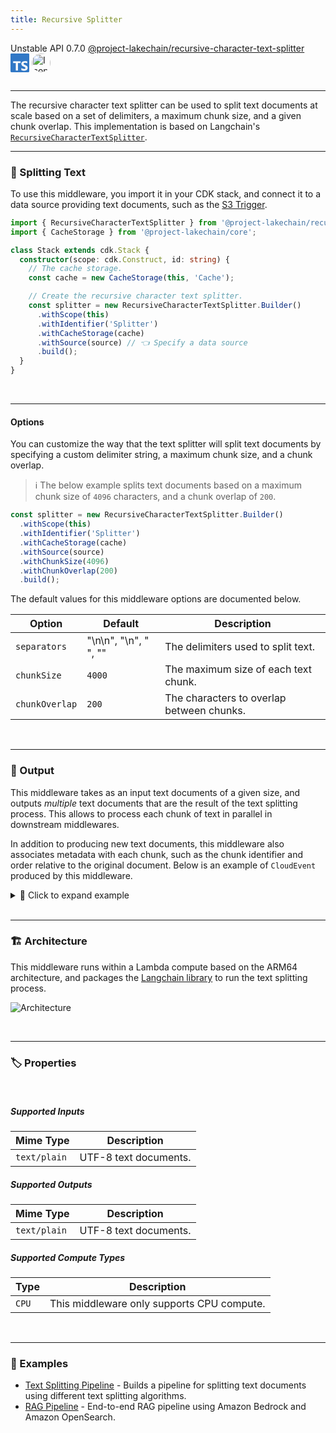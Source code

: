 ```yaml
---
title: Recursive Splitter
---
```



<span title="Label: Pro" data-view-component="true" class="Label Label--api text-uppercase">
  Unstable API
</span>
<span title="Label: Pro" data-view-component="true" class="Label Label--version text-uppercase">
  0.7.0
</span>
<span title="Label: Pro" data-view-component="true" class="Label Label--package">
  <a target="_blank" href="https://www.npmjs.com/package/@project-lakechain/recursive-character-text-splitter">
    @project-lakechain/recursive-character-text-splitter
  </a>
</span>
<span class="language-icon">
  <svg role="img" viewBox="0 0 24 24" width="30" xmlns="http://www.w3.org/2000/svg" style="fill: #3178C6;"><title>TypeScript</title><path d="M1.125 0C.502 0 0 .502 0 1.125v21.75C0 23.498.502 24 1.125 24h21.75c.623 0 1.125-.502 1.125-1.125V1.125C24 .502 23.498 0 22.875 0zm17.363 9.75c.612 0 1.154.037 1.627.111a6.38 6.38 0 0 1 1.306.34v2.458a3.95 3.95 0 0 0-.643-.361 5.093 5.093 0 0 0-.717-.26 5.453 5.453 0 0 0-1.426-.2c-.3 0-.573.028-.819.086a2.1 2.1 0 0 0-.623.242c-.17.104-.3.229-.393.374a.888.888 0 0 0-.14.49c0 .196.053.373.156.529.104.156.252.304.443.444s.423.276.696.41c.273.135.582.274.926.416.47.197.892.407 1.266.628.374.222.695.473.963.753.268.279.472.598.614.957.142.359.214.776.214 1.253 0 .657-.125 1.21-.373 1.656a3.033 3.033 0 0 1-1.012 1.085 4.38 4.38 0 0 1-1.487.596c-.566.12-1.163.18-1.79.18a9.916 9.916 0 0 1-1.84-.164 5.544 5.544 0 0 1-1.512-.493v-2.63a5.033 5.033 0 0 0 3.237 1.2c.333 0 .624-.03.872-.09.249-.06.456-.144.623-.25.166-.108.29-.234.373-.38a1.023 1.023 0 0 0-.074-1.089 2.12 2.12 0 0 0-.537-.5 5.597 5.597 0 0 0-.807-.444 27.72 27.72 0 0 0-1.007-.436c-.918-.383-1.602-.852-2.053-1.405-.45-.553-.676-1.222-.676-2.005 0-.614.123-1.141.369-1.582.246-.441.58-.804 1.004-1.089a4.494 4.494 0 0 1 1.47-.629 7.536 7.536 0 0 1 1.77-.201zm-15.113.188h9.563v2.166H9.506v9.646H6.789v-9.646H3.375z"/></svg>
</span>
<span class="language-icon" style="margin-right: 10px">
  <a target="_blank" href="https://js.langchain.com/v0.2/docs/introduction/">
    <Image width="30" src={icon} alt="Icon" style="border-radius: 50%" />
  </a>
</span>
<div style="margin-top: 26px"></div>

---

The recursive character text splitter can be used to split text documents at scale based on a set of delimiters, a maximum chunk size, and a given chunk overlap. This implementation is based on Langchain's [`RecursiveCharacterTextSplitter`](https://js.langchain.com/docs/modules/data_connection/document_transformers/recursive_text_splitter).

---

### 📝 Splitting Text

To use this middleware, you import it in your CDK stack, and connect it to a data source providing text documents, such as the [S3 Trigger](/project-lakechain/triggers/s3-event-trigger).

```typescript
import { RecursiveCharacterTextSplitter } from '@project-lakechain/recursive-character-text-splitter';
import { CacheStorage } from '@project-lakechain/core';

class Stack extends cdk.Stack {
  constructor(scope: cdk.Construct, id: string) {
    // The cache storage.
    const cache = new CacheStorage(this, 'Cache');

    // Create the recursive character text splitter.
    const splitter = new RecursiveCharacterTextSplitter.Builder()
      .withScope(this)
      .withIdentifier('Splitter')
      .withCacheStorage(cache)
      .withSource(source) // 👈 Specify a data source
      .build();
  }
}
```

<br />

---

#### Options

You can customize the way that the text splitter will split text documents by specifying a custom delimiter string, a maximum chunk size, and a chunk overlap.

> ℹ️ The below example splits text documents based on a maximum chunk size of `4096` characters, and a chunk overlap of `200`.

```typescript
const splitter = new RecursiveCharacterTextSplitter.Builder()
  .withScope(this)
  .withIdentifier('Splitter')
  .withCacheStorage(cache)
  .withSource(source)
  .withChunkSize(4096)
  .withChunkOverlap(200)
  .build();
```

The default values for this middleware options are documented below.

| Option | Default | Description |
| ------ | ------- | --- |
| `separators` | "\n\n", "\n", " ", "" | The delimiters used to split text. |
| `chunkSize` | `4000` | The maximum size of each text chunk. |
| `chunkOverlap` | `200` | The characters to overlap between chunks. |

<br />

---

### 📄 Output

This middleware takes as an input text documents of a given size, and outputs *multiple* text documents that are the result of the text splitting process. This allows to process each chunk of text in parallel in downstream middlewares.

In addition to producing new text documents, this middleware also associates metadata with each chunk, such as the chunk identifier and order relative to the original document. Below is an example of `CloudEvent` produced by this middleware.

<details>
  <summary>💁 Click to expand example</summary>

  ```json
  {
    "specversion": "1.0",
    "id": "1780d5de-fd6f-4530-98d7-82ebee85ea39",
    "type": "document-created",
    "time": "2023-10-22T13:19:10.657Z",
    "data": {
        "chainId": "6ebf76e4-f70c-440c-98f9-3e3e7eb34c79",
        "source": {
            "url": "s3://bucket/text.txt",
            "type": "text/plain",
            "size": 24536,
            "etag": "1243cbd6cf145453c8b5519a2ada4779"
        },
        "document": {
            "url": "s3://bucket/text.txt",
            "type": "text/plain",
            "size": 24536,
            "etag": "1243cbd6cf145453c8b5519a2ada4779"
        },
        "metadata": {
          "properties": {
            "kind": "text",
            "attrs": {
              "chunk": {
                "id": "4a5b6c7d8e9fd21dacb",
                "order": 0
              }
            }
          }
        },
        "callStack": []
    }
  }
  ```

</details>

<br />

---

### 🏗️ Architecture

This middleware runs within a Lambda compute based on the ARM64 architecture, and packages the [Langchain library](https://js.langchain.com/docs/get_started/introduction) to run the text splitting process.

![Architecture](../../../assets/character-text-splitter-architecture.png)

<br />

---

### 🏷️ Properties

<br />

##### Supported Inputs

|  Mime Type  | Description |
| ----------- | ----------- |
| `text/plain` | UTF-8 text documents. |

##### Supported Outputs

|  Mime Type  | Description |
| ----------- | ----------- |
| `text/plain` | UTF-8 text documents. |

##### Supported Compute Types

| Type  | Description |
| ----- | ----------- |
| `CPU` | This middleware only supports CPU compute. |

<br />

---

### 📖 Examples

- [Text Splitting Pipeline](https://github.com/awslabs/project-lakechain/tree/main/examples/simple-pipelines/text-splitting-pipeline) - Builds a pipeline for splitting text documents using different text splitting algorithms.
- [RAG Pipeline](https://github.com/awslabs/project-lakechain/tree/main/examples/end-to-end-use-cases/building-a-rag-pipeline) - End-to-end RAG pipeline using Amazon Bedrock and Amazon OpenSearch.

